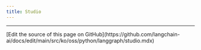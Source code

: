 ```yaml
---
title: Studio
---
```



<AlphaCallout />

<studio />

---

<Callout icon="pen-to-square" iconType="regular">
  [Edit the source of this page on GitHub](https://github.com/langchain-ai/docs/edit/main/src/ko/oss/python/langgraph/studio.mdx)
</Callout>
